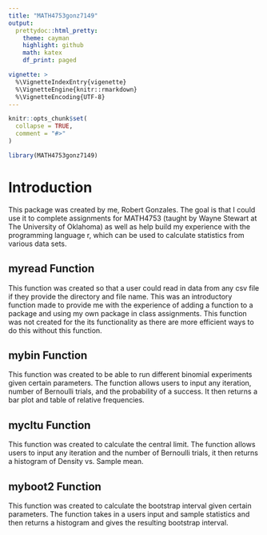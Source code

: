 ```yaml
---
title: "MATH4753gonz7149"
output: 
  prettydoc::html_pretty:
    theme: cayman
    highlight: github
    math: katex
    df_print: paged

vignette: >
  %\VignetteIndexEntry{vigenette}
  %\VignetteEngine{knitr::rmarkdown}
  %\VignetteEncoding{UTF-8}
---
```


```r
knitr::opts_chunk$set(
  collapse = TRUE,
  comment = "#>"
)
```

```r
library(MATH4753gonz7149)
```

# Introduction
This package was created by me, Robert Gonzales. The goal is that I could use it to complete assignments for MATH4753 (taught by Wayne Stewart at The University of Oklahoma) as well as help build my experience with the programming language r, which can be used to calculate statistics from various data sets.

## myread Function
This function was created so that a user could read in data from any csv file if they provide the directory and file name. This was an introductory function made to provide me with the experience of adding a function to a package and using my own package in class assignments. This  function was not created for the its functionality as there are more efficient ways to do this without this function.

## mybin Function
This function was created to be able to run different binomial experiments given certain parameters. The function allows users to input any iteration, number of Bernoulli trials, and the probability of a success. It then returns a bar plot and table of relative frequencies.

## mycltu Function
This function was created to calculate the central limit. The function allows users to input any iteration and the number of Bernoulli trials, it then returns a histogram of Density vs. Sample mean.

## myboot2 Function
This function was created to calculate the bootstrap interval given certain parameters. The function takes in a users input and sample statistics and then returns a histogram and gives the resulting bootstrap interval.
